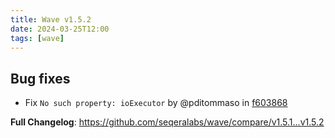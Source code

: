 ```yaml
---
title: Wave v1.5.2
date: 2024-03-25T12:00
tags: [wave]
---
```


## Bug fixes

- Fix `No such property: ioExecutor` by @pditommaso in [f603868](https://github.com/seqeralabs/wave/commit/f603868b5fa096ff6532070996ed127b94bdb8a6)

**Full Changelog**: https://github.com/seqeralabs/wave/compare/v1.5.1...v1.5.2
